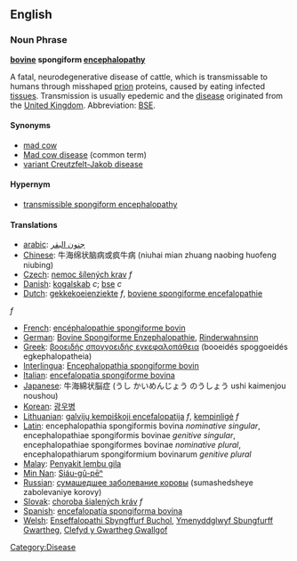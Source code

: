 {{Wikipedia}}

==English==

===Noun Phrase===
'''[[bovine]] spongiform [[encephalopathy]]'''

A fatal, neurodegenerative disease of cattle, which is transmissable to humans through misshaped [[prion]] proteins, caused by eating infected [[tissue]]s.  Transmission is usually epedemic and the [[disease]] originated from the [[United Kingdom]].  Abbreviation: [[BSE]].

====Synonyms====

*[[mad cow]]
*[[Mad cow disease]] (common term)
*[[variant Creutzfelt-Jakob disease]]

====Hypernym====
*[[transmissible spongiform encephalopathy]]

====Translations====


*[[arabic]]: [[جنون البقر]]
*[[Chinese]]: 牛海绵状脑病或疯牛病 (niuhai mian zhuang naobing huofeng niubing)
*[[Czech]]: [[nemoc šílených krav]]  ''f''
*[[Danish]]: [[kogalskab]] ''c''; [[bse]] ''c''
*[[Dutch]]: [[gekkekoeienziekte]] ''f'', [[boviene spongiforme encefalopathie]] 
''f'' <!-- I never saw or heard this term to be used -->
*[[French]]: [[encéphalopathie spongiforme bovin]]
*[[German]]: [[Bovine Spongiforme Enzephalopathie]], [[Rinderwahnsinn]]
*[[Greek]]: [[βοοειδής σπογγοειδής εγκεφαλοπάθεια]] (booeidés spoggoeidés egkephalopatheia)
*[[Interlingua]]: [[Encephalopathia spongiforme bovin]]
*[[Italian]]: [[encefalopatia spongiforme bovina]]
*[[Japanese]]: 牛海綿状脳症 (うし かいめんじょう のうしょう ushi kaimenjou noushou)
*[[Korean]]: [[광우병]]
*[[Lithuanian]]: [[galvijų kempiškoji encefalopatija]] ''f'', [[kempinligė]] ''f''
*[[Latin]]: encephalopathia spongiformis bovina ''nominative singular'', encephalopathiae spongiformis bovinae ''genitive singular'', encephalopathiae spongiformes bovinae ''nominative plural'', encephalopathiarum spongiformium bovinarum ''genitive plural''
*[[Malay]]: [[Penyakit lembu gila]]
*[[Min Nan]]: [[Siáu-gû-pēⁿ]]
*[[Russian]]: [[сумашедшее заболевание коровы]] (sumashedsheye zabolevaniye korovy)
*[[Slovak]]: [[choroba šialených kráv]]  ''f''
*[[Spanish]]: [[encefalopatía spongiforma bovina]]
*[[Welsh]]: [[Enseffalopathi Sbyngffurf Buchol]], [[Ymenyddglwyf Sbungfurff Gwartheg]], [[Clefyd y Gwartheg Gwallgof]]
[[Category:Disease]]